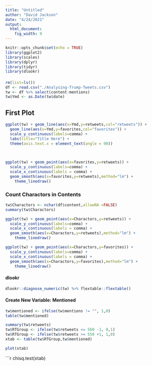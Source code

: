 ---
title: "Untitled"
author: "David Jackson"
date: "4/24/2021"
output: 
  html_document: 
    fig_width: 9
---

```{r setup, include=FALSE}
knitr::opts_chunk$set(echo = TRUE)
library(ggplot2)
library(scales)
library(dplyr)
library(tidyr)
library(dlookr)
```

#### 

```{r}
rm(list=ls())
df <- read.csv("./Analysing-Trump-Tweets.csv")
tw <- df %>% select(content:mentions)
tw$Ymd <- as.Date(tw$date)

```
## First Plot

```{r}
ggplot(tw) + geom_line(aes(x=Ymd,y=retweets,col="retweets")) +
  geom_line(aes(x=Ymd,y=favorites,col="favorites")) +
  scale_y_continuous(labels=comma) +
  labs(title="Title Here") +
  theme(axis.text.x = element_text(angle = 90)) 
  
  
```
```{r}
ggplot(tw) + geom_point(aes(x=favorites,y=retweets)) +
  scale_y_continuous(labels=comma) +
  scale_x_continuous(labels = comma) +
  geom_smooth(aes(x=favorites,y=retweets),method="lm") +
    theme_linedraw()
```

### Count Charactors in Contents

```{r}
tw$Charactors <- nchar(df$content,allowNA =FALSE)
summary(tw$Charactors)
```
```{r}
ggplot(tw) + geom_point(aes(x=Charactors,y=retweets)) +
  scale_y_continuous(labels=comma) +
  scale_x_continuous(labels = comma) +
  geom_smooth(aes(x=Charactors,y=retweets),method="lm") +
    theme_linedraw()
```
```{r}
ggplot(tw) + geom_point(aes(x=Charactors,y=favorites)) +
  scale_y_continuous(labels=comma) +
  scale_x_continuous(labels = comma) +
  geom_smooth(aes(x=Charactors,y=favorites),method="lm") +
    theme_linedraw() 
```

#### dlookr

```{r}
dlookr::diagnose_numeric(tw) %>% flextable::flextable()
```

#### Create New Variable: Mentioned

```{r}
tw$mentioned <- ifelse(tw$mentions != "", 1,0)
table(tw$mentioned)

```
```{r}
summary(tw$retweets)
tw$RTGroup <- ifelse(tw$retweets <= 560 -1, 0,1)
tw$RTGroup <- ifelse(tw$retweets >= 550 +1, 1,0)
xtab <- table(tw$RTGroup,tw$mentioned)

```
```{r}
plot(xtab)
```

```{r}
chisq.test(xtab)


